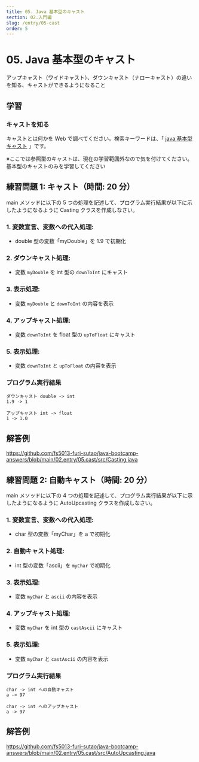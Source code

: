 ```yaml
---
title: 05. Java 基本型のキャスト
section: 02.入門編
slug: /entry/05-cast
order: 5
---
```


# 05. Java 基本型のキャスト

<p class="goal">
  アップキャスト（ワイドキャスト）、ダウンキャスト（ナローキャスト）の違いを知る、キャストができるようになること
</p>

## 学習

### キャストを知る

キャストとは何かを Web で調べてください。検索キーワードは、「 [java 基本型 キャスト](https://www.google.com/search?q=java+基本型+キャスト) 」です。

※ここでは参照型のキャストは、現在の学習範囲外なので気を付けてください。基本型のキャストのみを学習してください

## 練習問題 1: キャスト（時間: 20 分）

main メソッドに以下の 5 つの処理を記述して、プログラム実行結果が以下に示したようになるように Casting クラスを作成しなさい。

### 1. 変数宣言、変数への代入処理:

- double 型の変数「myDouble」を 1.9 で初期化

### 2. ダウンキャスト処理:

- 変数 `myDouble` を int 型の `downToInt` にキャスト

### 3. 表示処理:

- 変数 `myDouble` と `downToInt` の内容を表示

### 4. アップキャスト処理:

- 変数 `downToInt` を float 型の `upToFloat` にキャスト

### 5. 表示処理:

- 変数 `downToInt` と `upToFloat` の内容を表示

### プログラム実行結果

```
ダウンキャスト double -> int
1.9 -> 1

アップキャスト int -> float
1 -> 1.0
```

## 解答例

https://github.com/fs5013-furi-sutao/java-bootcamp-answers/blob/main/02.entry/05.cast/src/Casting.java

## 練習問題 2: 自動キャスト（時間: 20 分）

main メソッドに以下の 4 つの処理を記述して、プログラム実行結果が以下に示したようになるように AutoUpcasting クラスを作成しなさい。

### 1. 変数宣言、変数への代入処理:

- char 型の変数「myChar」を a で初期化

### 2. 自動キャスト処理:
- int 型の変数「ascii」を `myChar` で初期化

### 3. 表示処理:

- 変数 `myChar` と `ascii` の内容を表示

### 4. アップキャスト処理:

- 変数 `myChar` を int 型の `castAscii` にキャスト

### 5. 表示処理:

- 変数 `myChar` と `castAscii` の内容を表示

### プログラム実行結果

```
char -> int への自動キャスト
a -> 97

char -> int へのアップキャスト
a -> 97
```

## 解答例

https://github.com/fs5013-furi-sutao/java-bootcamp-answers/blob/main/02.entry/05.cast/src/AutoUpcasting.java
